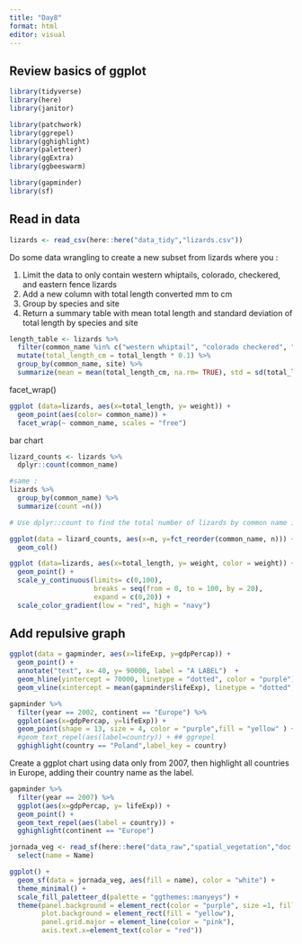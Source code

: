 ```yaml
---
title: "Day8"
format: html
editor: visual
---
```


## Review basics of ggplot 

```r
library(tidyverse)
library(here)
library(janitor)

library(patchwork)
library(ggrepel)
library(gghighlight)
library(paletteer)
library(ggExtra)
library(ggbeeswarm)

library(gapminder)
library(sf)
```

## Read in data

```r
lizards <- read_csv(here::here("data_tidy","lizards.csv"))
```

Do some data wrangling to create a new subset from lizards where you :

1.  Limit the data to only contain western whiptails, colorado, checkered, and eastern fence lizards
2.  Add a new column with total length converted mm to cm
3.  Group by species and site
4.  Return a summary table with mean total length and standard deviation of total length by species and site

```r
length_table <- lizards %>% 
  filter(common_name %in% c("western whiptail", "colorado checkered", "eastern fence lizards")) %>%
  mutate(total_length_cm = total_length * 0.1) %>%
  group_by(common_name, site) %>%
  summarize(mean = mean(total_length_cm, na.rm= TRUE), std = sd(total_length_cm, na.rm = TRUE))
```

facet_wrap()

```r
ggplot (data=lizards, aes(x=total_length, y= weight)) +
  geom_point(aes(color= common_name)) +
  facet_wrap(~ common_name, scales = "free")
```

bar chart

```r
lizard_counts <- lizards %>% 
  dplyr::count(common_name)

#same : 
lizards %>% 
  group_by(common_name) %>%
  summarize(count =n())

# Use dplyr::count to find the total number of lizards by common name in the lizards dataset
```

```r
ggplot(data = lizard_counts, aes(x=n, y=fct_reorder(common_name, n))) +
  geom_col()
```

```r
ggplot (data=lizards, aes(x=total_length, y= weight, color = weight)) +
  geom_point() +
  scale_y_continuous(limits= c(0,100), 
                     breaks = seq(from = 0, to = 100, by = 20),
                     expand = c(0,20)) +
  scale_color_gradient(low = "red", high = "navy")
```

## Add repulsive graph

```r
ggplot(data = gapminder, aes(x=lifeExp, y=gdpPercap)) +
  geom_point() + 
  annotate("text", x= 40, y= 90000, label = "A LABEL")  +
  geom_hline(yintercept = 70000, linetype = "dotted", color = "purple") +
  geom_vline(xintercept = mean(gapminder$lifeExp), linetype = "dotted",color = "red" )
```

```r
gapminder %>%
  filter(year == 2002, continent == "Europe") %>%
  ggplot(aes(x=gdpPercap, y=lifeExp)) +
  geom_point(shape = 13, size = 4, color = "purple",fill = "yellow" ) +
  #geom_text_repel(aes(label=country)) + ## ggrepel 
  gghighlight(country == "Poland",label_key = country)
```

Create a ggplot chart using data only from 2007, then highlight all countries in Europe, adding their country name as the label.

```r
gapminder %>% 
  filter(year == 2007) %>% 
  ggplot(aes(x=gdpPercap, y= lifeExp)) +
  geom_point() +
  geom_text_repel(aes(label = country)) +
  gghighlight(continent == "Europe")
```

```r
jornada_veg <- read_sf(here::here("data_raw","spatial_vegetation","doc.kml")) %>%
  select(name = Name)

ggplot() +
  geom_sf(data = jornada_veg, aes(fill = name), color = "white") +
  theme_minimal() +
  scale_fill_paletteer_d(palette = "ggthemes::manyeys") +
  theme(panel.background = element_rect(color = "purple", size =1, fill = "gray"),
        plot.background = element_rect(fill = "yellow"),
        panel.grid.major = element_line(color = "pink"),
        axis.text.x=element_text(color = "red")) 

```
